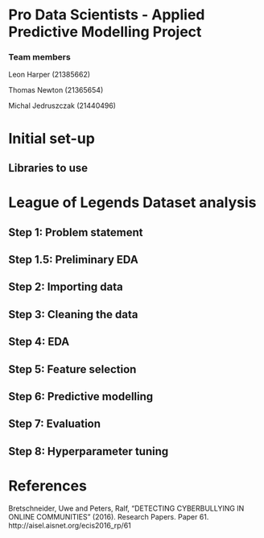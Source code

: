 # Pro Data Scientists - Applied Predictive Modelling Project

### Team members

Leon Harper (21385662)

Thomas Newton (21365654)

Michal Jedruszczak (21440496)

# Initial set-up

## Libraries to use

# League of Legends Dataset analysis

## Step 1: Problem statement

## Step 1.5: Preliminary EDA

## Step 2: Importing data

## Step 3: Cleaning the data

## Step 4: EDA

## Step 5: Feature selection

## Step 6: Predictive modelling

## Step 7: Evaluation

## Step 8: Hyperparameter tuning

# References
Bretschneider, Uwe and Peters, Ralf, "DETECTING CYBERBULLYING IN ONLINE COMMUNITIES" (2016). Research Papers. Paper 61. http://aisel.aisnet.org/ecis2016_rp/61